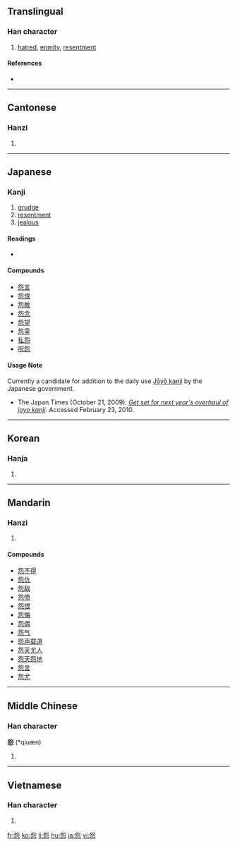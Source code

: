 ==Translingual==

===Han character===
{{Han char|rn=61|rad=心|as=05|sn=9|four=2733<sub>1</sub>|canj=弓山心 (NUP)}}

# [[hatred]], [[enmity]], [[resentment]]

====References====
* {{Han ref|kx=0382.010|dkj=10479|dj=0711.010|hdz=42281.070|uh=6028|ud=24616|bh=ABE8|bd=44008}}

----

==Cantonese==

===Hanzi===
{{yue-hanzi|jyut=|y=yun3}}

# {{defn|Cantonese|sort=心05}}

----

==Japanese==

===Kanji===
{{ja-kanji|grade=9|rs=心05}}

# [[grudge]]
# [[resentment]]
# [[jealous]]

====Readings====
* {{ja-readings|on=[[えん]] (en), [[うん]] (un)|goon=[[おん]] (on)|kun=[[うらむ]] ([[怨む]], [[uramu]]), [[うらめしい]] (urameshī), [[うらみ]] (urami)}}

====Compounds====
* [[怨言]]
* [[怨恨]]
* [[怨敵]]
* [[怨念]]
* [[怨望]]
* [[怨霊]]
* [[私怨]]
* [[呪怨]]

====Usage Note====
Currently a candidate for addition to the daily use [[w:Jōyō kanji|Jōyō kanji]] by the Japanese government.
*The Japan Times (October 21, 2009). ''[http://www.kanjiclinic.com/kc99final.htm Get set for next year's overhaul of joyo kanji].'' Accessed February 23, 2010.
----

==Korean==

===Hanja===
{{ko-hanja|hangeul=[[원]]|eumhun=|rv=won|mr=wŏn|y=wen}}

# {{defn|Korean|sort=心05}}

----

==Mandarin==

===Hanzi===
{{cmn-hanzi|pin=[[yuàn]] ([[yuan4]])|wg=yüan<sup>4</sup>}}

# {{defn|Mandarin|sort=心05}}

====Compounds====
* [[怨不得]]
* [[怨仇]]
* [[怨敌]]
* [[怨愤]]
* [[怨恨]]
* [[怨悔]]
* [[怨偶]]
* [[怨气]]
* [[怨声载道]]
* [[怨天尤人]]
* [[怨天怨地]]
* [[怨言]]
* [[怨尤]]

----

==Middle Chinese==

===Han character===
'''怨''' (*qiuæ̀n)<!--asterisk indicates that this is a reconstructed pronunciation-->

# {{defn|Middle Chinese|sort=心05}}

----

==Vietnamese==

===Han character===
{{vi-hantu|[[oán]]|rs=心05}}

# {{defn|Vietnamese|sort=心05}}

[[fr:怨]]
[[ko:怨]]
[[li:怨]]
[[hu:怨]]
[[ja:怨]]
[[vi:怨]]